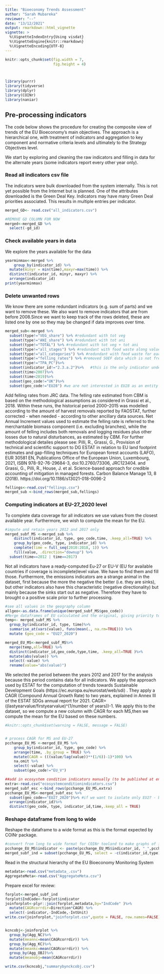 ```yaml
---
title: "Bioeconomy Trends Assessment"
author: "Sarah Mubareka"
reviewer: "--"
date: "13/12/2021"
output: rmarkdown::html_vignette
vignette: >
  %\VignetteIndexEntry{Using visdat}
  %\VignetteEngine{knitr::rmarkdown}
  %\VignetteEncoding{UTF-8}
---
```


```r

knitr::opts_chunk$set(fig.width = 7,
                      fig.height = 4)



library(purrr)
library(tidyverse)
library(dplyr)
library(COINr)
library(naniar)
```
## Pre-processing indicators 

The code below shows the procedure for creating the composite view of trends of the EU Bioeconomy's main objectives. The approach is a hierarchical one, with treatment of indicators and aggregation to key component and normative criteria levels and ultimately to the Strategy Objectives level.

We start by exploring and cleaning the raw indicators and filling in data for the alternate years (some indicators report every other year only).

### Read all indicators csv file 
The indicators were bulk downloaded from the system internally. This is not yet possible from the Internet but is planned. One of the attributes downloaded is the Green Deal Key. Indicators may have many Green Deal priorities associated. This results in multiple entries per indicator. 
```r

merged_GD<- read.csv("all_indicators.csv")

#REMOVE GD COLUMN FOR NOW 
merged<-merged_GD %>%
  select(-gd_id)

```


### Check available years in data 
We explore the years available for the data
```r
yearminmax<-merged %>%
    group_by(indicator_id) %>%
  mutate(minyr = min(time),maxyr=max(time)) %>%
  distinct(indicator_id, minyr, maxyr) %>%
  arrange(indicator_id)
print(yearminmax)
```


### Delete unwanted rows
We know there are some redundant indicators (e.g. sum of parts) and we want to remove these. We also want to remove indicators that are from before 2008.Since we want to keep track of the rows deleted, these are listed one by one so they may be changed if data improves over time.
```r
merged_sub<-merged %>%
  subset(type!="VEG_share") %>% #redundant with tot veg
  subset(type!="ANI_share") %>% #redundant with tot ani
  subset(type!="TOTAL") %>% #redundant with tot veg + tot ani
  subset(type!="all_stages") %>% #redundant with food waste along value chain
  subset(type!="all_categories") %>% #redundant with food waste for each food category
  subset(type!="felling_rates") %>% #removed SOEF data which is not frequent enough
  subset(type!="TPA_PC")%>%
  subset(indicator_id!="2.3.a.2")%>%   #this is the only indicator under provisional services (RW removals)
  subset(time>2007)%>%
  subset(time<2019)%>%
  subset(geo_code!="UK")%>%
  subset(geo_code!="EU28") #we are not interested in EU28 as an entity anymore

```
Add felling rates from JRC data. The felling rate estimated from CBM is based on the methodological assumptions as considered in Grassi et al., 2018. Within these runs, the historical period 2000–2015 was modelled according to the amount of harvest removals reported by FAOSTAT, further corrected - when needed - according to other ancillary data sources. Net Annual Increment values used to estimate the felling rate is referred to the merchantable biomass component (i.e. excluding branches), while the amount of felling includes both removals and logging residues plus other losses due to natural disturbances, as  estimated by CBM. For further methodological detailes please see: Pilli, R., Grassi, G., Provision of technical and scientific support to DG ESTAT in relation to EU land footprint estimates and gap-filling techniques for European forest accounts (LAFO), EUR 30581 EN, Publications Office of the European Union, Luxembourg, 2021, ISBN 978-92-76-29684-3, doi:10.2760/73306, JRC123404.
and Grassi, G., Pilli, R., House, J. et al. Science-based approach for credible accounting of mitigation in managed forests. Carbon Balance Manage 13, 8 (2018). https://doi.org/10.1186/s13021-018-0096-2                                                                                                           
```r

fellings<-read.csv("fellings.csv")
merged_sub <-bind_rows(merged_sub,fellings)  
```

### Computing indicators at EU-27_2020 level  
To complete data coverage for all indicators we use values from the closest available year. Furthermore, we wish to compute the mean for the EU.
```r
#impute and retain years 2012 and 2017 only
merged_subf_MS <-merged_sub %>%
    distinct(indicator_id, type, geo_code,time, .keep_all=TRUE) %>%
    group_by(geo_code, type, indicator_id) %>% 
    complete(time = full_seq(2010:2018, 1)) %>% 
    fill(value, .direction="downup") %>%
  subset(time==2012 | time==2017)
```

Not all indicators have a ready-computed Eu-27 or EU-V (EU for available countries if coverage is incomplete)level value. We have to find them and fill those. Furthermore, the emissions indicators are a strange animal in the dataset, first because the more the negative the better (i.e. they are sinks), but other indicators also have this characteristic (negative directionality) but mainly because the sinks start out as negative. Therefore they have to brought o a positive scale prior to further processing.

```r
#see all values in the geography column
allgeo<-as.data.frame(unique(merged_subf_MS$geo_code))
#Merge dataframes of EU calculated and the original, giving priority to the pre-calculated original
temp<- merged_subf_MS %>%
  group_by(indicator_id, type, time)%>%
  summarise_at(vars(value), funs(mean(., na.rm=TRUE))) %>%
  mutate (geo_code = "EU27_2020")

merged_EU_MS<-merged_subf_MS%>%
  merge(temp,all=TRUE) %>%
  distinct(indicator_id,geo_code,type,time, .keep_all=TRUE )%>%
  mutate(abs(value)) %>%
  select(-value) %>%
  rename(value="abs(value)")

```

We selected the period between the years 2012 and 2017 for the analysis because this period contains data for all indicators. We apply the approach used by ESTAT for the computation of trends towards Sustainable Development Goals (https://ec.europa.eu/eurostat/web/sdi) . They apply a CAGR (Compound Annual Growth Rate) to two years, explained in Annex III of the ESTAT SDGs annual report for 2021. CAGR=((lastyearvalue/firstyearvalue)^(1/number of years))-1. We apply this to the dataset, so we compute a new column with CAGR for each MS,then we compute the mean for the EU based on these numbers.
```r
#knitr::opts_chunk$set(warning = FALSE, message = FALSE) 


# process CAGR for MS and EU-27 
pcchange_EU_MS <-merged_EU_MS %>%
    group_by(indicator_id, type, geo_code) %>% 
    arrange(time, .by_group = TRUE) %>%
    mutate(CAGR = (((value/lag(value))**(1/6))-1)*100) %>% 
    na.omit %>%
    select(-value) %>%  
    subset(geo_code!="EU_V")

##add in ecosystem condition indicators manually (to be published at end of 2021)
extra<-read.csv("ecosystemconditionindicators.csv")
merged_subf_esc <-bind_rows(pcchange_EU_MS,extra)
pcchange_EU_MS<-merged_subf_esc %>%
  subset(geo_code=="EU27_2020")%>% #if we want to isolate only EU27 - but then winorisation is not possible
  arrange(indicator_id)%>%
  distinct(geo_code, type, indicator_id,time,.keep_all = TRUE)
```
### Reshape dataframe from long to wide
Reshape the dataframe to a wide format as this is the format expected by COINr package.

```r
#convert from long to wide format for COINr tooland to make graphs of indicator progress
pcchange_EU_MS$indicator <- paste(pcchange_EU_MS$indicator_id, "_",pcchange_EU_MS$type)
merged_subf_ind = subset(pcchange_EU_MS, select = -c(indicator_id,type) )
```
Read in the structural hierarchy of the EU Bioeconomy Monitoring System
```r
metadata<-read.csv("metadata_.csv")
AggregateMeta<-read.csv("AggregateMeta.csv")
```
Prepare excel for review:
```r
forplot<-merged_subf_ind
forplot$IndCode<-forplot$indicator
joinforplot<-plyr::join(forplot,metadata,by="IndCode" )%>%
  mutate(CAGRcorrdir=Direction*CAGR) %>%
  select(-indicator,-IndCode,-IntUnit)
write.csv(joinforplot,"joinforplot.csv",quote = FALSE, row.names=FALSE)


kcncobj<-joinforplot %>%
  group_by(Agg_NC)%>%
  mutate(meannc=mean(CAGRcorrdir)) %>%
  group_by(Agg_KC)%>%
  mutate(meankc=mean(CAGRcorrdir)) %>%
  group_by(Agg_OBJ)%>%
  mutate(meanobj=mean(CAGRcorrdir)) 

write.csv(kcncobj,"summarybynckcobj.csv")
```

